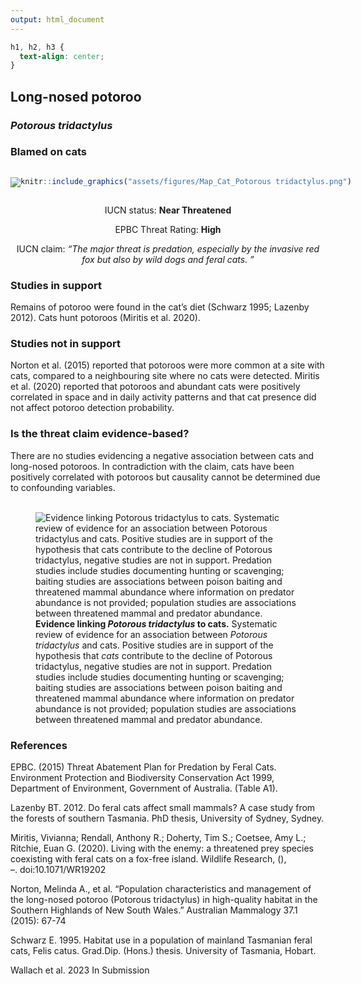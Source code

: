 ```yaml
---
output: html_document
---
```

```css
h1, h2, h3 {
  text-align: center;
}
```

## **Long-nosed potoroo**
### *Potorous tridactylus*
### Blamed on cats

:::: {style="display: flex;"}

[![](assets/photos/Potorous tridactylus.png)](https://www.inaturalist.org/photos/68883?size=original)

::: {}

:::

::: {}
  ```r
  knitr::include_graphics("assets/figures/Map_Cat_Potorous tridactylus.png")
  ```
:::

::::
<center>
IUCN status: **Near Threatened**

EPBC Threat Rating: **High**

IUCN claim: *"The major threat is predation, especially by the invasive red fox but also by wild dogs and feral cats. "*

</center>

### Studies in support

Remains of potoroo were found in the cat’s diet (Schwarz 1995; Lazenby 2012). Cats hunt potoroos (Miritis et al. 2020).

### Studies not in support

Norton et al. (2015) reported that potoroos were more common at a site with cats, compared to a neighbouring site where no cats were detected. Miritis et al. (2020) reported that potoroos and abundant cats were positively correlated in space and in daily activity patterns and that cat presence did not affect potoroo detection probability.

### Is the threat claim evidence-based?

There are no studies evidencing a negative association between cats and long-nosed potoroos. In contradiction with the claim, cats have been positively correlated with potoroos but causality cannot be determined due to confounding variables.
<br>
<br>

![**Evidence linking *Potorous tridactylus* to cats.** Systematic review of evidence for an association between *Potorous tridactylus* and cats. Positive studies are in support of the hypothesis that *cats* contribute to the decline of Potorous tridactylus, negative studies are not in support. Predation studies include studies documenting hunting or scavenging; baiting studies are associations between poison baiting and threatened mammal abundance where information on predator abundance is not provided; population studies are associations between threatened mammal and predator abundance.](assets/figures/Main_Evidence_Cat_Potorous tridactylus.png)

### References

EPBC. (2015) Threat Abatement Plan for Predation by Feral Cats. Environment Protection and Biodiversity Conservation Act 1999, Department of Environment, Government of Australia. (Table A1).

Lazenby BT. 2012. Do feral cats affect small mammals? A case study from the forests of southern Tasmania. PhD thesis, University of Sydney, Sydney.

Miritis, Vivianna; Rendall, Anthony R.; Doherty, Tim S.; Coetsee, Amy L.; Ritchie, Euan G. (2020). Living with the enemy: a threatened prey species coexisting with feral cats on a fox-free island. Wildlife Research, (), –. doi:10.1071/WR19202

Norton, Melinda A., et al. "Population characteristics and management of the long-nosed potoroo (Potorous tridactylus) in high-quality habitat in the Southern Highlands of New South Wales." Australian Mammalogy 37.1 (2015): 67-74

Schwarz E. 1995. Habitat use in a population of mainland Tasmanian feral cats, Felis catus. Grad.Dip. (Hons.) thesis. University of Tasmania, Hobart.

Wallach et al. 2023 In Submission

